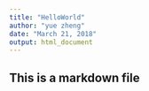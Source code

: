 ---
title: "HelloWorld"
author: "yue zheng"
date: "March 21, 2018"
output: html_document
---

## This is a markdown file


